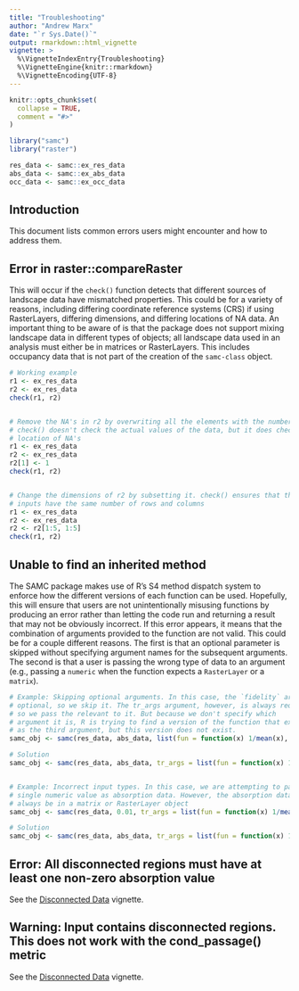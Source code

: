 ```yaml
---
title: "Troubleshooting"
author: "Andrew Marx"
date: "`r Sys.Date()`"
output: rmarkdown::html_vignette
vignette: >
  %\VignetteIndexEntry{Troubleshooting}
  %\VignetteEngine{knitr::rmarkdown}
  %\VignetteEncoding{UTF-8}
---
```


```r
knitr::opts_chunk$set(
  collapse = TRUE,
  comment = "#>"
)

library("samc")
library("raster")

res_data <- samc::ex_res_data
abs_data <- samc::ex_abs_data
occ_data <- samc::ex_occ_data
```

## Introduction

This document lists common errors users might encounter and how to address them.


## Error in raster::compareRaster

This will occur if the `check()` function detects that different sources of landscape data have mismatched properties. This could be for a variety of reasons, including differing coordinate reference systems (CRS) if using RasterLayers, differing dimensions, and differing locations of NA data. An important thing to be aware of is that the package does not support mixing landscape data in different types of objects; all landscape data used in an analysis must either be in matrices or RasterLayers. This includes occupancy data that is not part of the creation of the `samc-class` object.

```r
# Working example
r1 <- ex_res_data
r2 <- ex_res_data
check(r1, r2)


# Remove the NA's in r2 by overwriting all the elements with the number 1.
# check() doesn't check the actual values of the data, but it does check the
# location of NA's
r1 <- ex_res_data
r2 <- ex_res_data
r2[1] <- 1
check(r1, r2)


# Change the dimensions of r2 by subsetting it. check() ensures that the data
# inputs have the same number of rows and columns
r1 <- ex_res_data
r2 <- ex_res_data
r2 <- r2[1:5, 1:5]
check(r1, r2)
```


## Unable to find an inherited method

The SAMC package makes use of R's S4 method dispatch system to enforce how the different versions of each function can be used. Hopefully, this will ensure that users are not unintentionally misusing functions by producing an error rather than letting the code run and returning a result that may not be obviously incorrect. If this error appears, it means that the combination of arguments provided to the function are not valid. This could be for a couple different reasons. The first is that an optional parameter is skipped without specifying argument names for the subsequent arguments. The second is that a user is passing the wrong type of data to an argument (e.g., passing a `numeric` when the function expects a `RasterLayer` or a `matrix`).

```r
# Example: Skipping optional arguments. In this case, the `fidelity` argument is
# optional, so we skip it. The tr_args argument, however, is always required, 
# so we pass the relevant to it. But because we don't specify which
# argument it is, R is trying to find a version of the function that expects it
# as the third argument, but this version does not exist.
samc_obj <- samc(res_data, abs_data, list(fun = function(x) 1/mean(x), dir = 8, sym = TRUE))

# Solution
samc_obj <- samc(res_data, abs_data, tr_args = list(fun = function(x) 1/mean(x), dir = 8, sym = TRUE))


# Example: Incorrect input types. In this case, we are attempting to pass a
# single numeric value as absorption data. However, the absorption data must 
# always be in a matrix or RasterLayer object
samc_obj <- samc(res_data, 0.01, tr_args = list(fun = function(x) 1/mean(x), dir = 8, sym = TRUE))

# Solution
samc_obj <- samc(res_data, abs_data, tr_args = list(fun = function(x) 1/mean(x), dir = 8, sym = TRUE))
```

## Error: All disconnected regions must have at least one non-zero absorption value

See the [Disconnected Data](data-disconnected.html) vignette.

## Warning: Input contains disconnected regions. This does not work with the cond_passage() metric

See the [Disconnected Data](data-disconnected.html) vignette.
